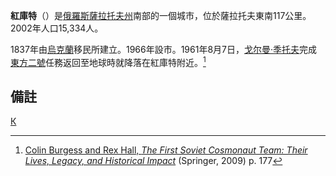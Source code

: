 {{Coord|50|57|N|46|58|E|type:city|display=title}}
'''紅庫特'''（{{lang-ru|Красный Кут}}）是[[俄羅斯|俄羅斯]][[薩拉托夫州|薩拉托夫州]]南部的一個城市，位於薩拉托夫東南117公里。2002年人口15,334人。

1837年由[[烏克蘭|烏克蘭]]移民所建立。1966年設市。1961年8月7日，[[戈尔曼·季托夫|戈尔曼·季托夫]]完成[[東方二號|東方二號]]任務返回至地球時就降落在紅庫特附近。<ref>[https://books.google.com/books?id=rrdVPtCNL9AC&pg=PA177&dq=titov+landed+parachute&hl=en&ei=0xgjTqu4E4KFsgLYqZTEAw&sa=X&oi=book_result&ct=result&resnum=2&ved=0CDAQ6AEwAQ#v=onepage&q=titov%20landed%20parachute&f=false Colin Burgess and Rex Hall, ''The First Soviet Cosmonaut Team: Their Lives, Legacy, and Historical Impact''] {{Wayback|url=https://books.google.com/books?id=rrdVPtCNL9AC&pg=PA177&dq=titov+landed+parachute&hl=en&ei=0xgjTqu4E4KFsgLYqZTEAw&sa=X&oi=book_result&ct=result&resnum=2&ved=0CDAQ6AEwAQ#v=onepage&q=titov%20landed%20parachute&f=false |date=20220307092013 }} (Springer, 2009) p. 177</ref>
==備註==
{{Reflist}}
{{薩拉托夫州城市}}

[[Category:薩拉托夫州城市|К]]
